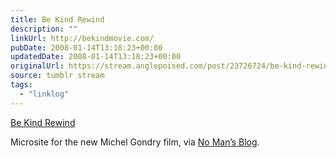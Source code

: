```yaml
---
title: Be Kind Rewind
description: ""
linkUrl: http://bekindmovie.com/
pubDate: 2008-01-14T13:18:23+00:00
updatedDate: 2008-01-14T13:18:23+00:00
originalUrl: https://stream.anglepoised.com/post/23726724/be-kind-rewind
source: tumblr stream
tags:
  - "linklog"
---
```


[Be Kind Rewind][1]

Microsite for the new Michel Gondry film, via [No Man’s Blog](http://no-mans-blog.com/).

[1]: http://bekindmovie.com/

